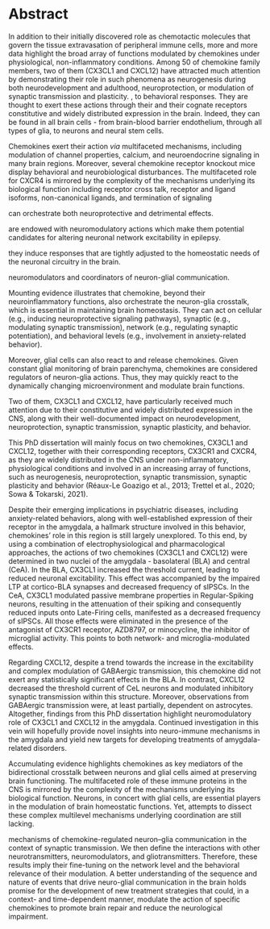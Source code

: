# Abstract {- .unlisted .unnumbered}

In addition to their initially discovered role as chemotactic molecules that govern the tissue extravasation of peripheral immune cells, more and more data highlight the broad array of functions modulated by chemokines under physiological, non-inflammatory conditions. <!-- Accumulating evidence is starting to elucidate more and more complex functions of immune system in brain not only during neuroinflammation, but also under physiological condition. ///contrary to the prevailing view,--> <!-- Accumulating evidence is beginning to dissect more and more impact of immune system in the physiological conditions.--> 
Among 50 of chemokine family members, two of them (CX3CL1 and CXCL12) have attracted much attention by demonstrating their role in such phenomena as neurogenesis during both neurodevelopment and adulthood, neuroprotection, or modulation of synaptic transmission and plasticity.<!-- Among them, CX3CL1 and CXCL12 are particularly important in this regard, as they are constitutively and widely expressed in the CNS, where they act on cellular, synaptic, network, and behavioral levels.--> 
, to behavioral responses.
They are thought to exert these actions through their and their cognate receptors constitutive and widely distributed expression in the brain.<!-- Due to these complex patterns of expression in the CNS, studies illustrate that chemokines promote multi-cellular interactions and maintain brain homeostatic functions.  -->
Indeed, they can be found in all brain cells - from brain-blood barrier endothelium, through all types of glia, to neurons and neural stem cells. 

Chemokines exert their action *via* multifaceted mechanisms, including modulation of channel properties, calcium, and neuroendocrine signaling in many brain regions.
Moreover, several chemokine receptor knockout mice display behavioral and neurobiological disturbances.
The multifaceted role for CXCR4 is mirrored by  the complexity of the mechanisms underlying its biological  function including receptor cross talk, receptor and ligand  isoforms, non-canonical ligands, and termination of signaling


can orchestrate both neuroprotective and detrimental effects.

are endowed with neuromodulatory actions which make them potential candidates for altering neuronal network excitability in epilepsy.

they  induce  responses  that  are  tightly  adjusted to the homeostatic needs of the neuronal circuitry in the brain.





 neuromodulators and coordinators of neuron-glial communication.


Mounting evidence illustrates that chemokine, beyond their neuroinflammatory functions, also orchestrate the neuron-glia crosstalk, which is essential in maintaining brain homeostasis.
They can act on cellular (e.g., inducing neuroprotective signaling pathways), synaptic (e.g., modulating synaptic transmission), network (e.g., regulating synaptic potentiation), and behavioral levels (e.g., involvement in anxiety-related behavior). 

Moreover, glial cells can also react to and release chemokines. 
Given constant glial monitoring of brain parenchyma, chemokines are considered regulators of neuron-glia actions.
Thus, they may quickly react to the dynamically changing microenvironment and modulate brain functions.  

Two of them, CX3CL1 and CXCL12, have particularly received much attention due to their constitutive and widely distributed expression in the CNS, along with their well-documented impact on neurodevelopment, neuroprotection, synaptic transmission, synaptic plasticity, and behavior.

This PhD dissertation will mainly focus on two chemokines, CX3CL1 and CXCL12, together with their corresponding receptors, CX3CR1 and CXCR4, as they are widely distributed in the CNS under non-inflammatory, physiological conditions and involved in an increasing array of functions, such as neurogenesis, neuroprotection, synaptic transmission, synaptic plasticity and behavior (Réaux-Le Goazigo et al., 2013; Trettel et al., 2020; Sowa & Tokarski, 2021).





Despite their emerging implications in psychiatric diseases, including anxiety-related behaviors, along with well-established expression of their receptor in the amygdala, a hallmark structure involved in this behavior, <!--- As their receptors, CXCR4 and CX3CR1, are relatively densely present in the amygdala [@banisadr_2002a; @harrison_1998; @stumm_2002; @stumm_2003; @tarozzo_2003], the critical region in the development of many neuropsychiatric disorders, the electrophysiological consequences of their activation were explored.--> chemokines' role in this region is still largely unexplored.
To this end,  by using a combination of electrophysiological and pharmacological approaches, the actions of two chemokines (CX3CL1 and CXCL12) were determined in two nuclei of the amygdala - basolateral (BLA) and central (CeA).
In the BLA, CX3CL1 increased the threshold current, leading to reduced neuronal excitability. 
This effect was accompanied by the impaired LTP at cortico-BLA synapses and decreased frequency of sIPSCs.
In the CeA, CX3CL1 modulated passive membrane properties in Regular-Spiking neurons, resulting in the attenuation of their spiking and consequently reduced inputs onto Late-Firing cells, manifested as a decreased frequency of sIPSCs.
All those effects were eliminated in the presence of the antagonist of CX3CR1 receptor, AZD8797, or minocycline, the inhibitor of microglial activity.
This points to both network- and microglia-modulated effects.

Regarding CXCL12, despite a trend towards the increase in the excitability and complex modulation of GABAergic transmission, this chemokine did not exert any statistically significant effects in the BLA.
In contrast, CXCL12 decreased the threshold current of CeL neurons and modulated inhibitory synaptic transmission within this structure.
Moreover, observations from GABAergic transmission were, at least partially, dependent on astrocytes.
Altogether, findings from this PhD dissertation highlight neuromodulatory role of CX3CL1 and CXCL12 in the amygdala.
Continued investigation in this vein will hopefully provide novel insights into neuro-immune mechanisms in the amygdala and yield new targets for developing treatments of amygdala-related disorders.<!-- Continued investigation in this vein will hopefully begin to reveal novel avenues for treatment as well as improve the identification of those as risk
-->

Accumulating evidence highlights chemokines as key mediators of the bidirectional crosstalk between neurons and glial cells aimed at preserving brain functioning.
The multifaceted role of these immune proteins in the CNS is mirrored by the complexity of the mechanisms underlying its biological function.
Neurons, in concert with glial cells, are essential players in the modulation of brain homeostatic functions. 
Yet, attempts to dissect these complex multilevel mechanisms underlying  coordination are still lacking.

mechanisms of chemokine-regulated neuron–glia communication in the context of synaptic transmission.
We then define the interactions with other neurotransmitters, neuromodulators, and gliotransmitters.
Therefore, these results imply their fine-tuning on the network level and the behavioral relevance of their modulation.<!--trochę uprościć?-->
A better understanding of the sequence and nature of events that drive neuro-glial communication in the brain holds promise for the development of new treatment strategies that could, in a context- and time-dependent manner, modulate the action of specific chemokines to promote brain repair and reduce the neurological impairment.

\newpage

